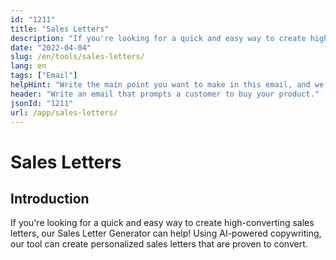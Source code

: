 ```yaml
---
id: "1211"
title: "Sales Letters"
description: "If you're looking for a quick and easy way to create high-converting sales letters, our Sales Letter Generator can help! Using AI-powered copywriting, our tool can create personalized sales letters that are proven to convert."
date: "2022-04-04"
slug: /en/tools/sales-letters/
lang: en
tags: ["Email"]
helpHint: "Write the main point you want to make in this email, and we'll finish it off with a sales letter for you."
header: "Write an email that prompts a customer to buy your product."
jsonId: "1211"
url: /app/sales-letters/
---
```


# Sales Letters

## Introduction

If you're looking for a quick and easy way to create high-converting sales letters, our Sales Letter Generator can help! Using AI-powered copywriting, our tool can create personalized sales letters that are proven to convert.
